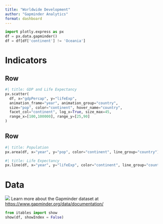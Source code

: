 ```yaml
---
title: "Worldwide Development"
author: "Gapminder Analytics"
format: dashboard
---
```


```python
import plotly.express as px
df = px.data.gapminder()
df = df[df['continent'] != 'Oceania']
```

# Indicators

## Row {height=60%}

```python
#| title: GDP and Life Expectancy 
px.scatter(
  df, x="gdpPercap", y="lifeExp", 
  animation_frame="year", animation_group="country",
  size="pop", color="continent", hover_name="country", 
  facet_col="continent", log_x=True, size_max=45, 
  range_x=[100,100000], range_y=[25,90]
)
```

## Row {height=40%}

```python
#| title: Population
px.area(df, x="year", y="pop", color="continent", line_group="country")
```


```python
#| title: Life Expectancy
px.line(df, x="year", y="lifeExp", color="continent", line_group="country")
```

# Data

![](gapminder.png) Learn more about the Gapminder dataset at <https://www.gapminder.org/data/documentation/>

```python
from itables import show
show(df, showIndex = False)
```

